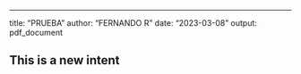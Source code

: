 ---
title: "PRUEBA"
author: "FERNANDO R"
date: "2023-03-08"
output: pdf_document

## This is a new intent
